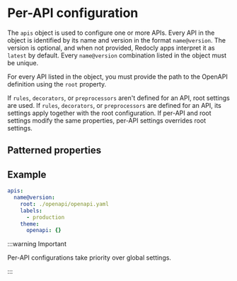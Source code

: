 
# Per-API configuration

The `apis` object is used to configure one or more APIs.
Every API in the object is identified by its name and version in the format `name@version`.
The version is optional, and when not provided, Redocly apps interpret it as `latest` by default.
Every `name@version` combination listed in the object must be unique.

For every API listed in the object, you must provide the path to the OpenAPI definition using the `root` property.

If `rules`, `decorators`, or `preprocessors` aren't defined for an API, root settings are used.
If `rules`, `decorators`, or `preprocessors` are defined for an API, its settings apply together with the root configuration.
If per-API and root settings modify the same properties, per-API settings overrides root settings.

## Patterned properties

<StyledContent>
  <JsonSchema
    schema={ApiSchema}
    options={{
      schemaExpansionLevel: 2,
    }}
  />
</StyledContent>

## Example

```yaml
apis:
  name@version:
    root: ./openapi/openapi.yaml
    labels:
      - production
    theme:
      openapi: {}
```

:::warning Important

Per-API configurations take priority over global settings.

:::
